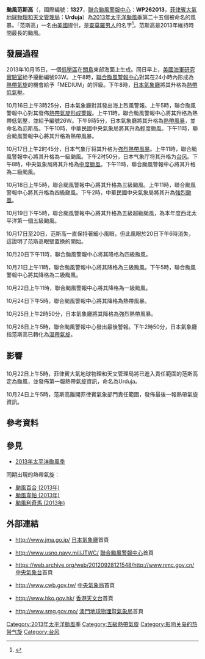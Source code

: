 {{NoteUTC+8}}
{{NoteTA
|G1=TyphoonNew
|G2=TyphoonOld
|G3=Weather
|T=zh:颱風范斯高 (2013年); zh-cn:超强台风范斯高 (2013年); zh-hk:超強颱風范斯高 (2013年); zh-tw:強烈颱風范斯高 (2013年);zh-mo:颱風范斯高 (2013年)
|1=zh:颱風范斯高; zh-cn:超强台风范斯高; zh-hk:超強颱風范斯高; zh-tw:強烈颱風范斯高;zh-mo:颱風范斯高
|2=zh-hans:查莫罗;zh-hk:查莫羅;zh-tw:查莫洛
|3=zh:Typhoon Francisco; zh-cn:Super Typhoon Francisco; zh-hk:Super Typhoon Francisco; zh-tw:Typhoon Francisco;zh-mo:Tufão Francisco
|skin=typhoon
}}
{{颱風基礎資訊新
|颱風名稱               = 颱風范斯高
|外文名稱               = Typhoon Francisco
|外文語言               =  -{zh:英;zh-hk:英;zh-cn:英;zh-tw:英;zh-sg:英;zh-mo:葡}-文
|代表圖像               = Francisco Oct 19 2013 0355Z.jpg
|代表圖像名稱           = 10月19日颱風范斯高
|形成日期               = 2013年10月15日
|轉化日期               = 2013年10月26日
|消散日期               = 2013年10月27日
|十分鐘平均風速JMA      = 105|JMA=knot
|十分鐘平均風速CWB      = 55|CWB=m/s
|十分鐘平均風速KMA      = 53|KMA=m/s
|十分鐘平均風速HKO      = 230
|十分鐘平均風速PAGASA   = 160
|二分鐘平均風速         = 62|NMC=m/s
|一分鐘平均風速         = 140|SSHS=knot<!--JTWC-->
|瞬間最大陣風           = 280<!--JMA-->
|最低氣壓               = 920<!--JMA-->
|財產損失               = 
|死傷人數               = 
|影響地區               = {{GUM}}、{{JPN}}
|備註                  = <small>范斯高進入[[菲律賓大氣地球物理和天文管理局|菲律賓大氣地球物理和天文管理局]]之責任範圍前即已減弱，因此其提供之數據並不齊全</small>
|颱風路徑圖             = Francisco 2013 track.png
|風季年份               = 2013
|風季位置               = 太平洋
}}
'''颱風范斯高'''（{{lang-en|'''Typhoon Francisco'''}}，國際編號：'''1327'''，[[聯合颱風警報中心|聯合颱風警報中心]]：'''WP262013'''，[[菲律賓大氣地球物理和天文管理局|菲律賓大氣地球物理和天文管理局]]：'''Urduja'''）為[[2013年太平洋颱風季|2013年太平洋颱風季]]第二十五個被命名的風暴。「范斯高」一名由[[美國|美國]]提供，是[[查莫羅人|查莫羅男人]]的名字<ref>{{cite web|url=http://www.weather.gov.hk/informtc/sound/tc_pronunciation2011_uc.htm#USA|title=熱帶氣旋名稱的意義|author=香港天文台|accessdate=2013-10-16|archive-url=https://web.archive.org/web/20180926223310/http://www.weather.gov.hk/informtc/sound/tc_pronunciation2011_uc.htm#USA|archive-date=2018-09-26|dead-url=yes}}</ref>。范斯高是2013年維持時間最長的颱風。

==發展過程==
{{Phs wikify}}
2013年10月15日，一個[[低壓區|低壓區]]在[[關島|關島]]東部海面上生成。同日早上，[[美國海軍研究實驗室|美國海軍研究實驗室]]給予擾動編號93W。上午8時，[[聯合颱風警報中心|聯合颱風警報中心]]對其在24小時內形成為[[熱帶氣旋|熱帶氣旋]]的機會給予「MEDIUM」的評級。下午8時，[[日本氣象廳|日本氣象廳]]將其升格為[[熱帶低氣壓|熱帶低氣壓]]。

10月16日上午3時25分，日本氣象廳對其發出海上烈風警報。上午5時，聯合颱風警報中心對其發佈[[熱帶氣旋形成警報|熱帶氣旋形成警報]]。上午11時，聯合颱風警報中心將其升格為熱帶低氣壓，並給予編號26W。下午9時5分，日本氣象廳將其升格為[[熱帶風暴|熱帶風暴]]，並命名為范斯高。下午10時，中華民國中央氣象局將其升為輕度颱風。下午11時，聯合颱風警報中心將其升格為熱帶風暴。

10月17日上午2时45分，日本气象厅将其升格为[[強烈熱帶風暴|強烈熱帶風暴]]。上午11時，聯合颱風警報中心將其升格為一級颱風。下午2时50分，日本气象厅将其升格为[[台风|台风]]。下午8時，中央氣象局將其升格為[[中度颱風|中度颱風]]。下午11時，聯合颱風警報中心將其升格為二級颱風。

10月18日上午5時，聯合颱風警報中心將其升格為三級颱風。上午11時，聯合颱風警報中心將其升格為四級颱風。下午2時，中華民國中央氣象局將其升為[[強烈颱風|強烈颱風]]。

10月19日下午5時，聯合颱風警報中心將其升格為五級超級颱風，為本年度西北太平洋第一個五級颱風。

10月17日至20日，范斯高一直保持著細小風眼，但此風眼於20日下午6時消失，這證明了范斯高眼壁置换的開始。

10月20日下午11時，聯合颱風警報中心將其降格為四級颱風。

10月21日上午11時，聯合颱風警報中心將其降格為三級颱風。下午5時，聯合颱風警報中心將其降格為二級颱風。

10月22日上午11時，聯合颱風警報中心將其降格為一級颱風。

10月24日下午5時，聯合颱風警報中心將其降格為熱帶風暴。

10月25日上午2時50分，日本氣象廳將其降格為強烈熱帶風暴。

10月26日上午5時，聯合颱風警報中心發出最後警報。下午2時50分，日本氣象廳指范斯高已轉化為[[溫帶氣旋|溫帶氣旋]]。

==影響==
==={{PHI}}===
10月22日上午5時，菲律賓大氣地球物理和天文管理局將已進入責任範圍的范斯高定為颱風，並發佈第一報熱帶氣旋資訊，命名為Urduja。

10月24日上午5時，范斯高離開菲律賓氣象部門責任範圍，發佈最後一報熱帶氣旋資訊。

==參考資料==
{{reflist|2}}
==參見==
{{Commons category|Typhoon Francisco (2013)}}
*[[2013年太平洋颱風季|2013年太平洋颱風季]]
同期出現的熱帶氣旋：
*[[颱風百合_(2013年)|颱風百合 (2013年)]]
*[[颱風韋帕_(2013年)|颱風韋帕 (2013年)]]
*[[颱風利奇馬_(2013年)|颱風利奇馬 (2013年)]]

==外部連結==
*{{ja}}http://www.jma.go.jp/ [[日本氣象廳|日本氣象廳]]首頁
*{{en}}http://www.usno.navy.mil/JTWC/ {{Wayback|url=http://www.usno.navy.mil/JTWC/ |date=20150809201922 }} [[聯合颱風警報中心|聯合颱風警報中心]]首頁
*{{zh-cn}}https://web.archive.org/web/20120928121548/http://www.nmc.gov.cn/ [[中央氣象台|中央氣象台]]首頁
*{{zh-tw}}http://www.cwb.gov.tw/ {{Wayback|url=http://www.cwb.gov.tw/ |date=20181025071210 }} [[中央氣象局|中央氣象局]]首頁
*{{zh-hk}}http://www.hko.gov.hk/ {{Wayback|url=http://www.hko.gov.hk/ |date=20110224003313 }} [[香港天文台|香港天文台]]首頁
*{{zh-hk}}http://www.smg.gov.mo/ {{Wayback|url=http://www.smg.gov.mo/ |date=20140517030343 }} [[澳門地球物理暨氣象局|澳門地球物理暨氣象局]]首頁

{{2013_Pacific_typhoon_season_buttons}}
[[Category:2013年太平洋颱風季|Category:2013年太平洋颱風季]]
[[Category:五級熱帶氣旋|Category:五級熱帶氣旋]]
[[Category:影响关岛的热带气旋|Category:影响关岛的热带气旋]]
[[Category:台风|Category:台风]]